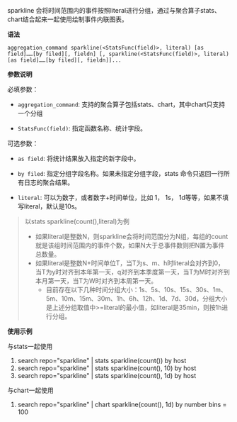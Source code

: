 sparkline 会将时间范围内的事件按照literal进行分组，通过与聚合算子stats、chart结合起来一起使用绘制事件内联图表。


**语法**

```
aggregation_command sparkline(<StatsFunc(field)>, literal) [as field]……[by filed][, fieldn] [, sparkline(<StatsFunc(field)>, literal) [as field]……[by filed][, fieldn]]...
```

**参数说明**

必填参数：

* `aggregation_command`: 支持的聚合算子包括stats、chart，其中chart只支持一个分组

* `StatsFunc(field)`: 指定函数名称、统计字段。

可选参数：

* `as field`: 将统计结果放入指定的新字段中。

* `by filed`: 指定分组字段名称。如果未指定分组字段，stats 命令只返回一行所有日志的聚合结果。

* `literal`: 可以为数字，或者数字+时间单位，比如 1， 1s， 1d等等，如果不填写literal，默认是10s。

> 以stats sparkline(count(),literal)为例
> - 如果literal是整数N，则sparkline会将时间范围分为N组，每组的count就是该组时间范围内的事件个数，如果N大于总事件数则把N置为事件总数量。
> - 如果literal是整数N+时间单位T，当T为s、m、h时literal会对齐到0，当T为y时对齐到本年第一天，q对齐到本季度第一天，当T为M时对齐到本月第一天，当T为W时对齐到本周第一天。
>   - 目前存在以下几种时间分组大小：1s、5s、10s、15s、30s、1m、5m、10m、15m、30m、1h、6h、12h、1d、7d、30d，分组大小是上述分组取值中>=literal的最小值，如literal是35min，则按1h进行分组。
  


  
**使用示例**

与stats一起使用

1. search repo="sparkline" | stats sparkline(count()) by host
2. search repo="sparkline" | stats sparkline(count(), 10) by host
3. search repo="sparkline" | stats sparkline(count(), 1d) by host

与chart一起使用

1. search repo="sparkline" | chart sparkline(count(), 1d) by number bins = 100